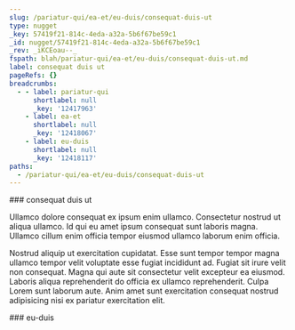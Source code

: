 ```yaml
---
slug: /pariatur-qui/ea-et/eu-duis/consequat-duis-ut
type: nugget
_key: 57419f21-814c-4eda-a32a-5b6f67be59c1
_id: nugget/57419f21-814c-4eda-a32a-5b6f67be59c1
_rev: _iKCEoau--_
fspath: blah/pariatur-qui/ea-et/eu-duis/consequat-duis-ut.md
label: consequat duis ut
pageRefs: {}
breadcrumbs:
  - - label: pariatur-qui
      shortlabel: null
      _key: '12417963'
    - label: ea-et
      shortlabel: null
      _key: '12418067'
    - label: eu-duis
      shortlabel: null
      _key: '12418117'
paths:
  - /pariatur-qui/ea-et/eu-duis/consequat-duis-ut
---
```


<NuggetArea>
<Nugget slug="/pariatur-qui/ea-et/eu-duis/consequat-duis-ut" type="nugget" _key="57419f21-814c-4eda-a32a-5b6f67be59c1" _id="nugget/57419f21-814c-4eda-a32a-5b6f67be59c1" _rev="_iKCEoau--_" fspath="blah/pariatur-qui/ea-et/eu-duis/consequat-duis-ut.md" label="consequat duis ut" paths="/pariatur-qui/ea-et/eu-duis/consequat-duis-ut">
<NuggetBody>
### consequat duis ut

Ullamco dolore consequat ex ipsum enim ullamco. Consectetur nostrud ut aliqua ullamco. Id qui eu amet ipsum consequat sunt laboris magna. Ullamco cillum enim officia tempor eiusmod ullamco laborum enim officia.

Nostrud aliquip ut exercitation cupidatat. Esse sunt tempor tempor magna ullamco tempor velit voluptate esse fugiat incididunt ad. Fugiat sit irure velit non consequat. Magna qui aute sit consectetur velit excepteur ea eiusmod. Laboris aliqua reprehenderit do officia ex ullamco reprehenderit. Culpa Lorem sunt laborum aute. Anim amet sunt exercitation consequat nostrud adipisicing nisi ex pariatur exercitation elit.

</NuggetBody>
<Breadcrumbs>
<Crumbs>
<Crumb _key="12417963" label="pariatur-qui" /><Crumb _key="12418067" label="ea-et" /><Crumb _key="12418117" label="eu-duis" />
</Crumbs>
</Breadcrumbs>
</Nugget>

<NuggetsInbound>
</NuggetsInbound>
<NuggetsOutbound>
</NuggetsOutbound>
</NuggetArea>
<PassagesInbound>
<Passage direction="inbound" type="passage" _key="12418117" _id="passage/12418117" _rev="_iKCEoam--A" label="eu-duis" passage="eu-duis" fspath="blah/pariatur-qui/ea-et/eu-duis" paths="/pariatur-qui/ea-et/eu-duis" slug="/pariatur-qui/ea-et/eu-duis">
<NuggetBody>
### eu-duis

</NuggetBody>
<Breadcrumbs>
<Crumbs>
<Crumb _key="12417963" label="pariatur-qui" /><Crumb _key="12418067" label="ea-et" />
</Crumbs>
</Breadcrumbs>
</Passage>

</PassagesInbound>
<PassagesOutbound>
</PassagesOutbound>